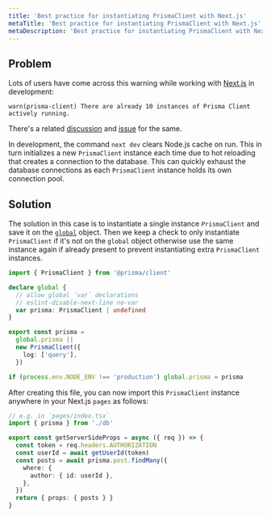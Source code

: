```yaml
---
title: 'Best practice for instantiating PrismaClient with Next.js'
metaTitle: 'Best practice for instantiating PrismaClient with Next.js'
metaDescription: 'Best practice for instantiating PrismaClient with Next.js'
---
```


## Problem

Lots of users have come across this warning while working with [Next.js](https://nextjs.org/) in development:

```
warn(prisma-client) There are already 10 instances of Prisma Client actively running.
```

There's a related [discussion](https://github.com/prisma/prisma/discussions/4399) and [issue](https://github.com/prisma/prisma/issues/5103) for the same.

In development, the command `next dev` clears Node.js cache on run. This in turn initializes a new `PrismaClient` instance each time due to hot reloading that creates a connection to the database. This can quickly exhaust the database connections as each `PrismaClient` instance holds its own connection pool.

## Solution

The solution in this case is to instantiate a single instance `PrismaClient` and save it on the [`global`](https://nodejs.org/api/globals.html#globals_global) object. Then we keep a check to only instantiate `PrismaClient` if it's not on the `global` object otherwise use the same instance again if already present to prevent instantiating extra `PrismaClient` instances.

```ts file=./db
import { PrismaClient } from '@prisma/client'

declare global {
  // allow global `var` declarations
  // eslint-disable-next-line no-var
  var prisma: PrismaClient | undefined
}

export const prisma =
  global.prisma ||
  new PrismaClient({
    log: ['query'],
  })

if (process.env.NODE_ENV !== 'production') global.prisma = prisma
```

After creating this file, you can now import this `PrismaClient` instance anywhere in your Next.js `pages` as follows:

```ts
// e.g. in `pages/index.tsx`
import { prisma } from './db'

export const getServerSideProps = async ({ req }) => {
  const token = req.headers.AUTHORIZATION
  const userId = await getUserId(token)
  const posts = await prisma.post.findMany({
    where: {
      author: { id: userId },
    },
  })
  return { props: { posts } }
}
```
